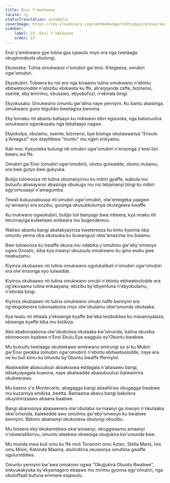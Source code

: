 ```yaml
---
title: Ensi Y'emikwano
locale: lg
statusTranslation: automatic
coverImage: https://res.cloudinary.com/xmfm6mhw3gwctndtcubgx2rptnae/image/upload/v1740468922/small_cover_tratado_de_psicologia_revolucionaria_a4c0dca4e0.webp
sidebar:
    label: 23. Ensi Y'emikwano
    order: 23
---
```

Ensi y'emikwano gye tulina gya njawulo nnyo era nga twetaaga okugirondoola obulungi.

Ekusooka: Tulina omukwano n'omubiri gw'ensi. Kitegeeza, omubiri ogw'omubiri.

Ekyokubiri: Tubeera ku nsi era nga kivaamu tulina omukwano n'ebintu ebitwetoolodde n'ebizibu ebikwata ku ffe, ab'eŋŋanda zaffe, bizinensi, ssente, eby'emirimu, obusawo, ebyobufuzi, n'ebirala bingi.

Ekyokusatu: Omukwano omuntu gw'alina naye yennyini. Ku bantu abasinga, omukwano guno teguliiko bwetagisa bwonna.

Eky'ennaku nti abantu bafaayo ku mikwano ebiri egisooka, nga batunuulira omukwano ogwokusatu nga tebafaayo nagwo.

Ebyokulya, obulamu, ssente, bizinensi, bye bisinga okutawaanya "Ensulo y'Amagezi" eyo etayitibwa "muntu" mu ngeri enkyamu.

Kati nno: Kyeyoleka bulungi nti omubiri ogw'omubiri n'ensonga z'ensi biri bweru wa ffe.

Omubiri gw'Ensi (omubiri ogw'omubiri), olumu gulwadde, olumu mulamu, era bwe gutyo bwe gukyuka.

Bulijjo tulowooza nti tulina obumanyirivu ku mibiri gyaffe, wabula mu butuufu abasayansi abasinga obukugu mu nsi tebamanyi bingi ku mibiri egy'omusaayi n'amagumba.

Tewali kubuusabuusa nti omubiri ogw'omubiri, olw'entegeka yaagwo ey'amaanyi era enzibu, gusinga okusukkulumya okutegeera kwaffe.

Ku mukwano ogwokubiri, bulijjo tuli banyago bwa mbeera; kya nnaku nti tetunnayiga kuleetawo embeera mu bugenderevu.

Waliwo abantu bangi abatakyayinza kwetereeza ku kintu kyonna oba omuntu yenna oba okutuuka ku buwanguzi obw'amazima mu bulamu.

Bwe tulowooza ku bwaffe okuva mu ndabika y'omulimu gw'eby'omwoyo ogwa Gnostic, kiba kya maanyi okuzuula omukwano ku gino esatu gwe twabuzamu.

Kiyinza okubaawo nti tulina omukwano ogulukalikali n'omubiri ogw'omubiri era olw'ensonga eyo tulwadde.

Kiyinza okubaawo nti tulina omukwano omubi n'ebintu ebitwetoolodde era ng'ekivaamu tulina enkaayana, ebizibu by'ebyenfuna n'ebyobulamu, n'ebirala bingi.

Kiyinza okubaawo nti tulina omukwano omubi naffe bennyini era ng'ekigoberera tubonaabona nnyo olw'obulamu obw'omunda obutaaka.

Kya lwatu nti ettaala y'ekisenge kyaffe bw'eba tesibiddwa ku masannyalaze, ekisenge kyaffe kiba mu kizikiza.

Abo ababonaabona olw'okubulwa okutaaka kw'omunda, balina okusiba ebirowoozo byabwe n'Ensi Ekulu Eya waggulu ey'Obuntu bwabwe.

Mu butuufu twetaaga okuteekawo emikwano emirungi so si ku Mubiri gw'Ensi gwokka (omubiri ogw'omubiri) n'ebintu ebitwetoolodde, naye era ne ku buli kimu ku bitundu by'Obuntu bwaffe ffennyini.

Abalwadde abasuubuzi abaakoowa eddagala n'abasawo bangi, tebakyayagala kuwona, naye abalwadde abasubuuluzi balwanirira okubeerawo.

Mu kasino y'e Montecarlo, abagagga bangi abaafiirwa obugagga bwabwe mu kuzannya emikisa, beetta. Bamaama abavu bangi bakolera okuyimirizaawo abaana baabwe.

Bangi abanoonya abaawerera olw'obutaba na maanyi ga mwoyo n'okutaaka okw'omunda, balekedde awo omulimu gw'eby'omwoyo ku bwabwe bennyini. Batono abamanyi okukozesa obulungi obuzibu.

Mu biseera eby'okukemebwa okw'amaanyi, okuggwaamu amaanyi n'obweraliikirivu, omuntu ateekwa okwesiga okujjukira kw'omunda kwe.

Mu munda mwa buli omu ku ffe muli Tonanzin omu Aztec, Stella Maris, Isis omu Misiri, Katonda Maama, atulindirira okuwonya omutima gwaffe ogulumiddwa.

Omuntu yennyini bw'awa omukono ogwa "Okujjukira Obuntu Bwabwe", enkyukakyuka ey'ekyamagero ebaawo mu mirimu gyonna egy'omubiri, nga obutoffaali bufuna emmere enjawulo.

